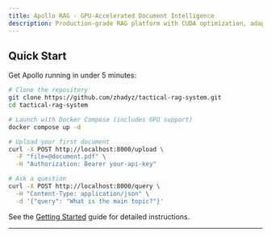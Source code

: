 ```yaml
---
title: Apollo RAG - GPU-Accelerated Document Intelligence
description: Production-grade RAG platform with CUDA optimization, adaptive retrieval, and enterprise deployment
---
```



<HeroSection />

<KeyFeatures />

<div className="mx-auto max-w-4xl">

## Quick Start

Get Apollo running in under 5 minutes:

```bash
# Clone the repository
git clone https://github.com/zhadyz/tactical-rag-system.git
cd tactical-rag-system

# Launch with Docker Compose (includes GPU support)
docker compose up -d

# Upload your first document
curl -X POST http://localhost:8000/upload \
  -F "file=@document.pdf" \
  -H "Authorization: Bearer your-api-key"

# Ask a question
curl -X POST http://localhost:8000/query \
  -H "Content-Type: application/json" \
  -d '{"query": "What is the main topic?"}'
```

See the [Getting Started](/getting-started/quick-start) guide for detailed instructions.

</div>

<ArchitectureOverview />

<WhyApollo />

<BenchmarksTable />

<CommunitySection />

---

<Footer />
